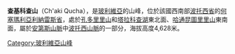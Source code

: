 {{Coord|19|44|8|S|65|35|30|W|display=title}}

'''查基科查山'''（Ch'aki Qucha），是[[玻利維亞|玻利維亞]]的山峰，位於該國西南部[[波托西省|波托西省]]的[[何塞瑪利亞利納雷斯省|何塞瑪利亞利納雷斯省]]，處於[[孔多里里山_(利納雷斯)|孔多里里山]]和[[塔拉科查湖|塔拉科查湖]]東北面、[[哈通昆圖里里山|哈通昆圖里里山]]東南面，屬於[[安第斯山脈|安第斯山脈]]中[[波托西山脈|波托西山脈]]的一部分，海拔高度4,628米。

{{Bolivia-geo-stub}}
[[Category:玻利維亞山峰|Category:玻利維亞山峰]]